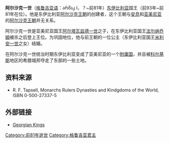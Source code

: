 {{Otheruses|阿尔沙克一世|阿尔沙克一世 (安息)|other=安息的同名国王|subject=东伊比利亚国王阿尔沙克一世}}
{{Otheruses|阿尔沙克一世 (亚美尼亚)|other=亚美尼亚的同名国王}}

'''阿尔沙克一世'''（[[格鲁吉亚语|格鲁吉亚语]]：არშაკ I，？~前81年）[[东伊比利亚|东伊比利亚]]国王（前93年~前81年在位）。他是东伊比利亚[[阿尔沙克王朝_(东伊比利亚)|阿尔沙克王朝]]的创建者，这个王朝与[[安息_(国家)|安息]]和[[亚美尼亚|亚美尼亚]]的[[阿尔沙克王朝|阿尔沙克王朝]]并无关系。

阿尔沙克一世是亚美尼亚国王[[阿尔塔瓦兹德一世|阿尔塔瓦兹德一世]]之子，在东伊比利亚国王[[法尔纳乔姆|法尔纳乔姆]]被杀之后登上王位。为巩固地位，他与前王朝的一位公主（东伊比利亚国王[[米利安一世|米利安一世]]之女）结婚。

在阿尔沙克一世统治时期东伊比利亚变成了亚美尼亚的一个[[附庸国|附庸国]]，并且被[[科尔基斯|科尔基斯]]地区的希腊城邦夺走了东部的一些土地。

== 资料来源 ==
* R. F. Tapsell, Monarchs Rulers Dynasties and Kindgdoms of the World, ISBN 0-500-27337-5 
== 外部链接 ==
* [http://www.angelfire.com/ga/Georgian/kings.html Georgian Kings] {{Wayback|url=http://www.angelfire.com/ga/Georgian/kings.html |date=20210226044913 }}
{{start box}}
{{s-before|[[法尔纳乔姆|法尔纳乔姆]]}}
{{s-title|[[格鲁吉亚君主列表|东伊比利亚国王]]|前93~前81}}
{{s-after|[[阿尔塔格|阿尔塔格]]}}
{{end box}}

[[Category:前81年逝世|Category:前81年逝世]]
[[Category:格鲁吉亚君主|Category:格鲁吉亚君主]]